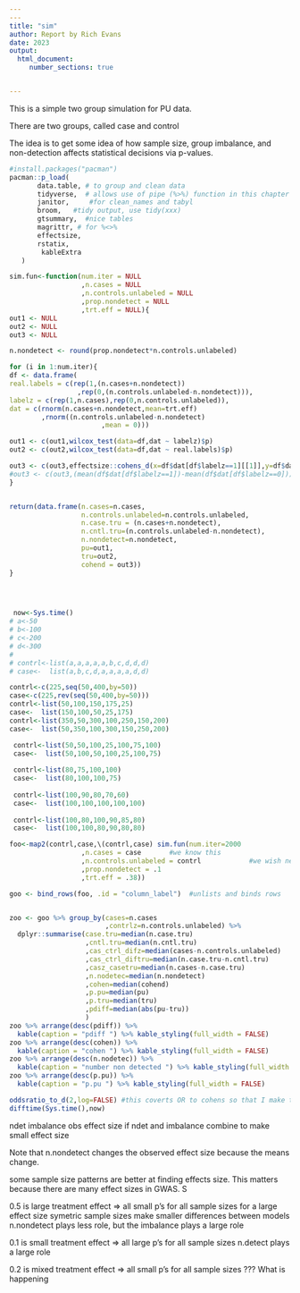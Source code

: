 ```yaml
---
---
title: "sim"
author: Report by Rich Evans
date: 2023
output: 
  html_document:
     number_sections: true


---
```


This is a simple two group simulation for PU data. 

There are two groups, called case and control

The idea is to get some idea of how sample size, group imbalance, and non-detection affects statistical decisions via p-values.

```r
#install.packages("pacman")
pacman::p_load(
       data.table, # to group and clean data
       tidyverse,  # allows use of pipe (%>%) function in this chapter
       janitor,     #for clean_names and tabyl
       broom,   #tidy output, use tidy(xxx)
       gtsummary,  #nice tables
       magrittr, # for %<>%
       effectsize,
       rstatix,
        kableExtra
   ) 
```




```r

sim.fun<-function(num.iter = NULL
                  ,n.cases = NULL    
                  ,n.controls.unlabeled = NULL          
                  ,prop.nondetect = NULL
                  ,trt.eff = NULL){
out1 <- NULL
out2 <- NULL
out3 <- NULL

n.nondetect <- round(prop.nondetect*n.controls.unlabeled)

for (i in 1:num.iter){
df <- data.frame(
real.labels = c(rep(1,(n.cases+n.nondetect))
                 ,rep(0,(n.controls.unlabeled-n.nondetect))),
labelz = c(rep(1,n.cases),rep(0,n.controls.unlabeled)),
dat = c(rnorm(n.cases+n.nondetect,mean=trt.eff)
        ,rnorm((n.controls.unlabeled-n.nondetect)
                       ,mean = 0)))

out1 <- c(out1,wilcox_test(data=df,dat ~ labelz)$p)
out2 <- c(out2,wilcox_test(data=df,dat ~ real.labels)$p)

out3 <- c(out3,effectsize::cohens_d(x=df$dat[df$labelz==1][[1]],y=df$dat[df$labelz==0])[[1]])
#out3 <- c(out3,(mean(df$dat[df$labelz==1])-mean(df$dat[df$labelz==0])))
}


return(data.frame(n.cases=n.cases,
                  n.controls.unlabeled=n.controls.unlabeled,
                  n.case.tru = (n.cases+n.nondetect),
                  n.cntl.tru=(n.controls.unlabeled-n.nondetect),
                  n.nondetect=n.nondetect,
                  pu=out1,
                  tru=out2,
                  cohend = out3))
}


                    
```



```r
 now<-Sys.time()
# a<-50
# b<-100
# c<-200
# d<-300
# 
# contrl<-list(a,a,a,a,a,b,c,d,d,d)
# case<-  list(a,b,c,d,a,a,a,a,d,d)

contrl<-c(225,seq(50,400,by=50))
case<-c(225,rev(seq(50,400,by=50)))
contrl<-list(50,100,150,175,25)
case<-  list(150,100,50,25,175)
contrl<-list(350,50,300,100,250,150,200)
case<-  list(50,350,100,300,150,250,200)

 contrl<-list(50,50,100,25,100,75,100)
 case<-  list(50,100,50,100,25,100,75)
 
 contrl<-list(80,75,100,100)
 case<-  list(80,100,100,75)
 
 contrl<-list(100,90,80,70,60)
 case<-  list(100,100,100,100,100)
 
 contrl<-list(100,80,100,90,85,80)
 case<-  list(100,100,80,90,80,80)

foo<-map2(contrl,case,\(contrl,case) sim.fun(num.iter=2000
                  ,n.cases = case       #we know this
                  ,n.controls.unlabeled = contrl            #we wish new this
                  ,prop.nondetect = .1
                  ,trt.eff = .38)) 

goo <- bind_rows(foo, .id = "column_label")  #unlists and binds rows


zoo <- goo %>% group_by(cases=n.cases
                        ,contrlz=n.controls.unlabeled) %>% 
  dplyr::summarise(case.tru=median(n.case.tru)
                   ,cntl.tru=median(n.cntl.tru)
                   ,cas_ctrl_difz=median(cases-n.controls.unlabeled)
                   ,cas_ctrl_diftru=median(n.case.tru-n.cntl.tru)
                   ,casz_casetru=median(n.cases-n.case.tru)
                   ,n.nodetec=median(n.nondetect)
                   ,cohen=median(cohend)
                   ,p.pu=median(pu)
                   ,p.tru=median(tru)
                   ,pdiff=median(abs(pu-tru))
                   ) 
zoo %>% arrange(desc(pdiff)) %>% 
  kable(caption = "pdiff ") %>% kable_styling(full_width = FALSE)
zoo %>% arrange(desc(cohen)) %>% 
  kable(caption = "cohen ") %>% kable_styling(full_width = FALSE)
zoo %>% arrange(desc(n.nodetec)) %>% 
  kable(caption = "number non detected ") %>% kable_styling(full_width = FALSE)
zoo %>% arrange(desc(p.pu)) %>% 
  kable(caption = "p.pu ") %>% kable_styling(full_width = FALSE)

oddsratio_to_d(2,log=FALSE) #this coverts OR to cohens so that I make this like SNPs data
difftime(Sys.time(),now)
```



ndet
imbalance 
obs effect size
if ndet and imbalance combine to make small effect size


Note that n.nondetect changes the observed effect size because the means change.

some sample size patterns are better at finding effects size. This matters because there are many effect sizes in GWAS. S

0.5 is large treatment effect => all small p's for all sample sizes
for a large effect size symetric sample sizes make smaller differences between models
n.nondetect plays less role, but the imbalance plays a large role

0.1 is small treatment effect => all large p's for all sample sizes
n.detect plays a large role 

0.2 is mixed treatment effect => all small p's for all sample sizes
??? What is happening



